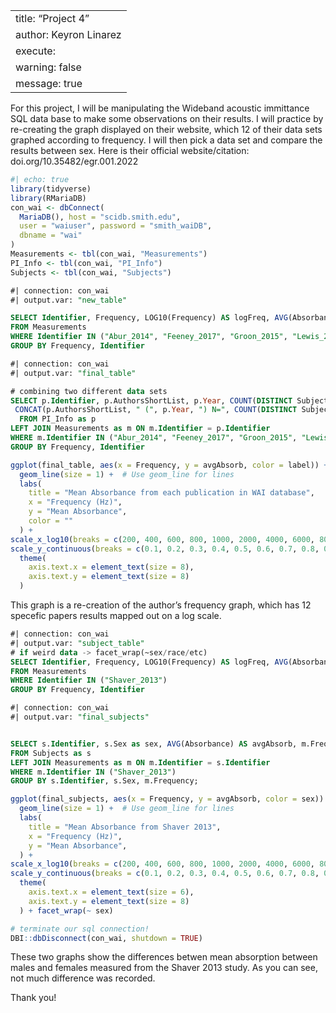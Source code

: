 
---
title: "Project 4"
author: Keyron Linarez
execute: 
  warning: false
  message: true
---

For this project, I will be manipulating the Wideband acoustic immittance SQL data base to make some observations on their results. I will practice by re-creating the graph displayed on their website, which 12 of their data sets graphed according to frequency. I will then pick a data set and compare the results between sex. Here is their official website/citation: doi.org/10.35482/egr.001.2022

```r
#| echo: true
library(tidyverse)
library(RMariaDB)
con_wai <- dbConnect(
  MariaDB(), host = "scidb.smith.edu",
  user = "waiuser", password = "smith_waiDB", 
  dbname = "wai"
)
Measurements <- tbl(con_wai, "Measurements")
PI_Info <- tbl(con_wai, "PI_Info")
Subjects <- tbl(con_wai, "Subjects")

```



```sql
#| connection: con_wai
#| output.var: "new_table"

SELECT Identifier, Frequency, LOG10(Frequency) AS logFreq, AVG(Absorbance) AS avgAbsorb
FROM Measurements
WHERE Identifier IN ("Abur_2014", "Feeney_2017", "Groon_2015", "Lewis_2015", "Liu_2008", "Rosowski_2012", "Shahnaz_2006", "Shaver_2013", "Sun_2016", "Voss_1994", "Voss_2010", "Werner_2010") AND Frequency < 8000 AND Frequency > 200
GROUP BY Frequency, Identifier
```

```sql
#| connection: con_wai
#| output.var: "final_table"

# combining two different data sets
SELECT p.Identifier, p.AuthorsShortList, p.Year, COUNT(DISTINCT SubjectNumber, Ear) as N_ears, AVG(Absorbance) AS avgAbsorb, Frequency, 
 CONCAT(p.AuthorsShortList, " (", p.Year, ") N=", COUNT(DISTINCT SubjectNumber, Ear), "; ") AS label
  FROM PI_Info as p
LEFT JOIN Measurements as m ON m.Identifier = p.Identifier
WHERE m.Identifier IN ("Abur_2014", "Feeney_2017", "Groon_2015", "Lewis_2015", "Liu_2008", "Rosowski_2012", "Shahnaz_2006", "Shaver_2013", "Sun_2016", "Voss_1994", "Voss_2010", "Werner_2010") AND Frequency < 8000 AND Frequency > 200
GROUP BY Frequency, Identifier

```

```r
ggplot(final_table, aes(x = Frequency, y = avgAbsorb, color = label)) +
  geom_line(size = 1) +  # Use geom_line for lines
  labs(
    title = "Mean Absorbance from each publication in WAI database",
    x = "Frequency (Hz)",
    y = "Mean Absorbance",
    color = ""
  ) +
scale_x_log10(breaks = c(200, 400, 600, 800, 1000, 2000, 4000, 6000, 8000))+ 
scale_y_continuous(breaks = c(0.1, 0.2, 0.3, 0.4, 0.5, 0.6, 0.7, 0.8, 0.9, 1)) +
  theme(
    axis.text.x = element_text(size = 8),  
    axis.text.y = element_text(size = 8) 
  )
```

This graph is a re-creation of the author's frequency graph, which has 12 specefic papers results mapped out on a log scale.

```sql
#| connection: con_wai
#| output.var: "subject_table"
# if weird data -> facet_wrap(~sex/race/etc)
SELECT Identifier, Frequency, LOG10(Frequency) AS logFreq, AVG(Absorbance) AS avgAbsorb
FROM Measurements
WHERE Identifier IN ("Shaver_2013")
GROUP BY Frequency, Identifier

```

```sql
#| connection: con_wai
#| output.var: "final_subjects"


SELECT s.Identifier, s.Sex as sex, AVG(Absorbance) AS avgAbsorb, m.Frequency
FROM Subjects as s
LEFT JOIN Measurements as m ON m.Identifier = s.Identifier
WHERE m.Identifier IN ("Shaver_2013")
GROUP BY s.Identifier, s.Sex, m.Frequency;

```

```r
ggplot(final_subjects, aes(x = Frequency, y = avgAbsorb, color = sex)) +
  geom_line(size = 1) +  # Use geom_line for lines
  labs(
    title = "Mean Absorbance from Shaver 2013",
    x = "Frequency (Hz)",
    y = "Mean Absorbance",
  ) +
scale_x_log10(breaks = c(200, 400, 600, 800, 1000, 2000, 4000, 6000, 8000))+ 
scale_y_continuous(breaks = c(0.1, 0.2, 0.3, 0.4, 0.5, 0.6, 0.7, 0.8, 0.9, 1)) +
  theme(
    axis.text.x = element_text(size = 6),  
    axis.text.y = element_text(size = 8) 
  ) + facet_wrap(~ sex)

# terminate our sql connection!
DBI::dbDisconnect(con_wai, shutdown = TRUE)

```
These two graphs show the differences betwen mean absorption between males and females measured from the Shaver 2013 study. As you can see, not much difference was recorded.

Thank you!

